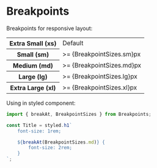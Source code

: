 
<Meta title="Styles|Breakpoints" />

# Breakpoints

Breakpoints for responsive layout:

<table>
  <tr>
    <th>Extra Small (xs)</th>
    <td>Default</td>
  </tr>
  <tr>
    <th>Small (sm)</th>
    <td>>= {BreakpointSizes.sm}px</td>
  </tr>
  <tr>
    <th>Medium (md)</th>
    <td>>= {BreakpointSizes.md}px</td>
  </tr>
  <tr>
    <th>Large (lg)</th>
    <td>>= {BreakpointSizes.lg}px</td>
  </tr>
  <tr>
    <th>Extra Large (xl)</th>
    <td>>= {BreakpointSizes.xl}px</td>
  </tr>
</table>

Using in styled component:

```js
import { breakAt, BreakpointSizes } from Breakpoints;

const Title = styled.h1`
    font-size: 1rem;

    ${breakAt(BreakpointSizes.md)} {
        font-size: 2rem;
    }
`;
```
